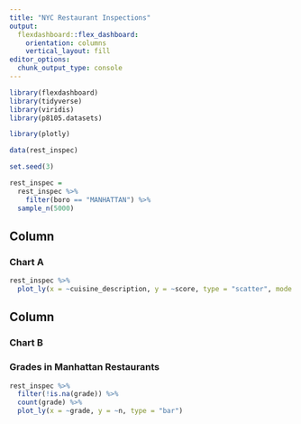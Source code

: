 ```yaml
---
title: "NYC Restaurant Inspections"
output: 
  flexdashboard::flex_dashboard:
    orientation: columns
    vertical_layout: fill
editor_options: 
  chunk_output_type: console
---
```


```r
library(flexdashboard)
library(tidyverse)
library(viridis)
library(p8105.datasets)

library(plotly)
```

```r
data(rest_inspec)

set.seed(3)

rest_inspec = 
  rest_inspec %>%
    filter(boro == "MANHATTAN") %>%
  sample_n(5000) 
```

Column {data-width=650}
-----------------------------------------------------------------------

### Chart A

```r
rest_inspec %>%
  plot_ly(x = ~cuisine_description, y = ~score, type = "scatter", mode = "markers")
```

Column {data-width=350}
-----------------------------------------------------------------------

### Chart B


### Grades in Manhattan Restaurants

```r
rest_inspec %>%
  filter(!is.na(grade)) %>%
  count(grade) %>%
  plot_ly(x = ~grade, y = ~n, type = "bar")
```
